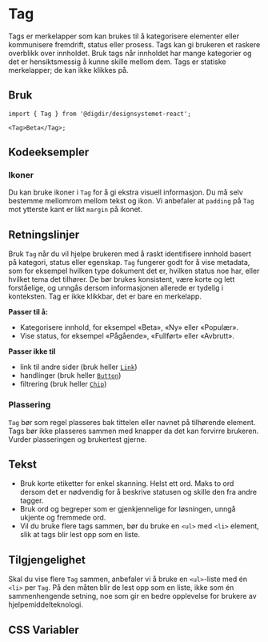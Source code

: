 
<Meta of={TagStories} />

# Tag

Tags er merkelapper som kan brukes til å kategorisere elementer eller kommunisere fremdrift, status eller prosess. Tags kan gi brukeren et raskere overblikk over innholdet. Bruk tags når innholdet har mange kategorier og det er hensiktsmessig å kunne skille mellom dem. Tags er statiske merkelapper; de kan ikke klikkes på.

<Primary />
<Controls />

## Bruk

```tsx
import { Tag } from '@digdir/designsystemet-react';

<Tag>Beta</Tag>;
```

## Kodeeksempler

### Ikoner

Du kan bruke ikoner i `Tag` for å gi ekstra visuell informasjon. Du må selv bestemme mellomrom mellom tekst og ikon. Vi anbefaler at `padding` på `Tag` mot ytterste kant er likt `margin` på ikonet.

<Canvas of={TagStories.Icons} />

## Retningslinjer
Bruk `Tag` når du vil hjelpe brukeren med å raskt identifisere innhold basert på kategori, status eller egenskap. `Tag` fungerer godt for å vise metadata, som for eksempel hvilken type dokument det er, hvilken status noe har, eller hvilket tema det tilhører. De bør brukes konsistent, være korte og lett forståelige, og unngås dersom informasjonen allerede er tydelig i konteksten. Tag er ikke klikkbar, det er bare en merkelapp.

**Passer til å:** 
- Kategorisere innhold, for eksempel «Beta», «Ny» eller «Populær».
- Vise status, for eksempel «Pågående», «Fullført» eller «Avbrutt».

**Passer ikke til** 
- link til andre sider (bruk heller [`Link`](/docs/komponenter-link--docs))
- handlinger (bruk heller [`Button`](/docs/komponenter-button--docs))
- filtrering (bruk heller [`Chip`](/docs/komponenter-chip--docs))

### Plassering
`Tag` bør som regel plasseres bak tittelen eller navnet på tilhørende element. Tags bør ikke plasseres sammen med knapper da det kan forvirre brukeren. Vurder plasseringen og brukertest gjerne.

## Tekst
- Bruk korte etiketter for enkel skanning. Helst ett ord. Maks to ord dersom det er nødvendig for å beskrive statusen og skille den fra andre tagger.
- Bruk ord og begreper som er gjenkjennelige for løsningen, unngå ukjente og fremmede ord.
- Vil du bruke flere tags sammen, bør du bruke en `<ul>` med `<li>` element, slik at tags blir lest opp som en liste.

## Tilgjengelighet
Skal du vise flere `Tag` sammen, anbefaler vi å bruke en `<ul>`-liste med én `<li>` per `Tag`. På den måten blir de lest opp som en liste, ikke som én sammenhengende setning, noe som gir en bedre opplevelse for brukere av hjelpemiddelteknologi.

## CSS Variabler

<CssVariables css={css} />
